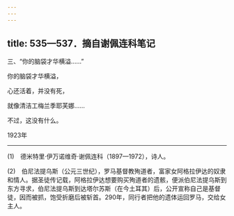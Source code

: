 ```yaml
---
---
---
```

title: 535—537．摘自谢佩连科笔记
---




三、“你的脑袋才华横溢……”


你的脑袋才华横溢，

心还活着，并没有死，

就像清洁工梅兰季耶芙娜……

不过，这没有什么。

1923年



* * *



(1)　德米特里·伊万诺维奇·谢佩连科（1897—1972），诗人。

(2)　伯尼法提乌斯（公元三世纪），罗马基督教殉道者，富家女阿格拉伊达的奴隶和情人。据圣徒传记载，阿格拉伊达想要购买殉道者的遗骸，便派伯尼法提乌斯到东方寻求，伯尼法提乌斯到达塔尔苏斯（在今土耳其）后，公开宣称自己是基督徒，因而被抓，饱受折磨后被斩首。290年，同行者把他的遗体运回罗马，交给女主人。